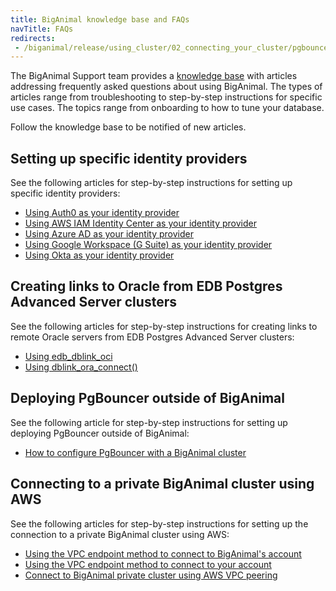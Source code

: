 ```yaml
---
title: BigAnimal knowledge base and FAQs
navTitle: FAQs
redirects:
 - /biganimal/release/using_cluster/02_connecting_your_cluster/pgbouncer_configuring
---
```


The BigAnimal Support team provides a [knowledge base](https://support.biganimal.com/hc/en-us/sections/900001890643-FAQ) with articles addressing frequently asked questions about using BigAnimal. The types of articles range from troubleshooting to step-by-step instructions for specific use cases. The topics range from onboarding to how to tune your database. 

Follow the knowledge base to be notified of new articles. 


## Setting up specific identity providers 

See the following articles for step-by-step instructions for setting up specific identity providers:

- [Using Auth0 as your identity provider](https://support.biganimal.com/hc/en-us/articles/6931237272345-Steps-to-configure-Auth0-as-your-Identity-Provider-IDP-)
- [Using AWS IAM Identity Center as your identity provider](https://support.biganimal.com/hc/en-us/articles/6925942426137-Steps-to-configure-AWS-SSO-as-your-Identity-Provider-IDP-)
- [Using Azure AD as your identity provider](https://support.biganimal.com/hc/en-us/articles/13247035623961-Steps-to-configure-Azure-Active-Directory-as-your-Identity-Provider-IDP-)
- [Using Google Workspace (G Suite) as your identity provider](https://support.biganimal.com/hc/en-us/articles/17019580767385-Steps-to-Configure-Google-Workspace-G-Suite-as-your-identity-provider)
- [Using Okta as your identity provider](https://support.biganimal.com/hc/en-us/articles/17019836140441-Steps-to-Configure-Okta-as-your-identity-provider)

## Creating links to Oracle from EDB Postgres Advanced Server clusters

See the following articles for step-by-step instructions for creating links to remote Oracle servers from EDB Postgres Advanced Server clusters:

- [Using edb_dblink_oci](https://support.biganimal.com/hc/en-us/articles/5528996025497-How-to-create-a-database-link-from-EnterpriseDB-PostgreSQL-Advanced-Server-EPAS-cluster-to-remote-Oracle-server)
- [Using dblink_ora_connect()](https://support.biganimal.com/hc/en-us/articles/11737021242649-How-to-establish-a-database-link-from-EPAS-cluster-to-a-remote-Oracle-server-using-dblink-ora-connect-function)

## Deploying PgBouncer outside of BigAnimal

See the following article for step-by-step instructions for setting up deploying PgBouncer outside of BigAnimal:

- [How to configure PgBouncer with a BigAnimal cluster](https://support.biganimal.com/hc/en-us/articles/4848726654745-How-to-configure-PgBouncer-with-BigAnimal-Cluster)

## Connecting to a private BigAnimal cluster using AWS 

See the following articles for step-by-step instructions for setting up the connection to a private BigAnimal cluster using AWS:

- [Using the VPC endpoint method to connect to BigAnimal's account](https://support.biganimal.com/hc/en-us/articles/21312607867417-AWS-BAH-Connect-to-BigAnimal-hosted-private-cluster-using-AWS-VPC-endpoint)
- [Using the VPC endpoint method to connect to your account](https://support.biganimal.com/hc/en-us/articles/7514502928281-AWS-Connect-to-BigAnimal-private-cluster-using-AWS-Client-VPN-endpoint)
- [Connect to BigAnimal private cluster using AWS VPC peering](https://support.biganimal.com/hc/en-us/articles/6935474150425-AWS-Connect-to-BigAnimal-private-cluster-using-AWS-VPC-peering)